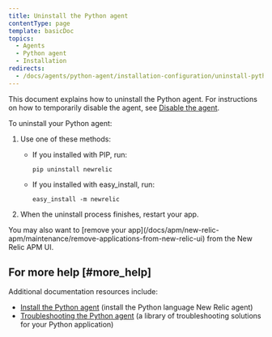 ```yaml
---
title: Uninstall the Python agent
contentType: page
template: basicDoc
topics:
  - Agents
  - Python agent
  - Installation
redirects:
  - /docs/agents/python-agent/installation-configuration/uninstall-python-agent/
---
```


This document explains how to uninstall the Python agent. For instructions on how to temporarily disable the agent, see [Disable the agent](/docs/agents/manage-apm-agents/installation/disable-apm-agent#python).

To uninstall your Python agent:

1. Use one of these methods:

   * If you installed with PIP, run:

     ```
     pip uninstall newrelic
     ```
   * If you installed with easy_install, run:

     ```
     easy_install -m newrelic
     ```
2. When the uninstall process finishes, restart your app.

<Callout variant="tip">
  You may also want to [remove your app](/docs/apm/new-relic-apm/maintenance/remove-applications-from-new-relic-ui) from the New Relic APM UI.
</Callout>

## For more help [#more_help]

Additional documentation resources include:

* [Install the Python agent](/docs/agents/python-agent/installation-configuration/python-agent-installation) (install the Python language New Relic agent)
* [Troubleshooting the Python agent](/docs/agents/python-agent/troubleshooting) (a library of troubleshooting solutions for your Python application)
